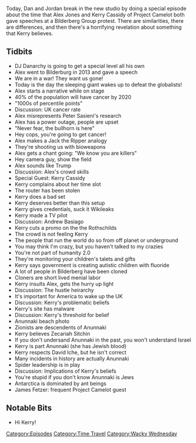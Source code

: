 {{DEFAULTSORT:
    #_EPISODE_0324:Bilderberg Speeches
}}{{Episode
    | title             = Bilderberg Speeches
    | caption           = Listen to this episode on [https://knowledgefight.libsyn.com/knowledge-fight-bilderberg-speeches Libsyn] [https://open.spotify.com/episode/1vkSTAE9RUU5lm56hjmWI4 Spotify]
    | episodeNumber     = 324
    | length            = 01:23:19
    | airDate           = July 26, 2019
    | coverageStartDate = June 9, 2013
    | coverageEndDate   = June 6, 2013
    | episodeType       = [[:Category:Time Travel|Time Travel]], [[:Category:Wacky Wednesday|Wacky Wednesday]]
    | appearance        = [[DJ Danarchy]], [[Kerry Kassidy]], [[Peter Sasieni]], [[Andrew Basiago]], [[Zecariah Sitchin]], [[David Iche]], [[James Fetzer]]
    | previousEpisode   = [[323: July 19, 2019]]
    | nextEpisode       = [[325: Feb. 27-Mar. 10, 2013]]
}}

{{Stub}}

Today, Dan and Jordan break in the new studio by doing a special episode about the time that Alex Jones and Kerry Cassidy of Project Camelot both gave speeches at a Bilderberg Group protest. There are similarities, there are differences, and then there's a horrifying revelation about something that Kerry believes.

==Tidbits==

*DJ Danarchy is going to get a special level all his own
*Alex went to Bilderburg in 2013 and gave a speech
*We are in a war! They want us gone!
*Today is the day the sleeping giant wakes up to defeat the globalists!
*Alex starts a narrative while on stage
*40% of the population will have cancer by 2020
*"1000s of percentile points"
*Discussion: UK cancer rate
*Alex misrepresents Peter Sasieni's research
*Alex has a power outage, people are upset
*"Never fear, the bullhorn is here"
*Hey cops, you're going to get cancer!
*Alex makes a Jack the Ripper analogy
*They're shooting us with bioweapons
*Alex gets a chant going: "We know you are killers"
*Hey camera guy, show the field
*Alex sounds like Trump
*Discussion: Alex's crowd skills
*Special Guest: Kerry Cassidy
*Kerry complains about her time slot
*The router has been stolen
*Kerry does a bad set
*Kerry deserves better than this setup
*Kerry gives credentials, suck it Wikileaks
*Kerry made a TV pilot
*Discussion: Andrew Basiago
*Kerry cuts a promo on the the Rothschilds
*The crowd is not feeling Kerry
*The people that run the world do so from off planet or underground
*You may think I'm crazy, but you haven't talked to my crazies
*You're not part of humanity 2.0
*They're monitoring your children's talets and gifts
*Kerry says government is creating autistic children with fluoride
*A lot of people in Bilderberg have been cloned
*Cloners are short lived menial labor
*Kerry insults Alex, gets the hurry up light
*Discussion: The hustle heirarchy
*It's important for America to wake up the UK
*Discussion: Kerry's problematic beliefs
*Kerry's site has malware
*Discussion: Kerry's threshold for belief
*Anunnaki beach photo
*Zionists are descendents of Anunnaki
*Kerry believes Zecariah Sitchin
*If you don't undersand Anunnaki in the past, you won't understand Israel
*Kerry is part Anunnaki (she has Jewish blood)
*Kerry respects David Iche, but he isn't correct
*Many incidents in history are actually Anunnaki
*Spider leadership is in play
*Discussion: Implications of Kerry's beliefs
*You're stupid if you don't know Anunnaki is Jews
*Antarctica is dominated by ant beings
*James Fetzer: frequent Project Camelot guest

==Notable Bits==

*Hi Kerry!

[[Category:Episodes]]
[[Category:Time Travel]]
[[Category:Wacky Wednesday]]

